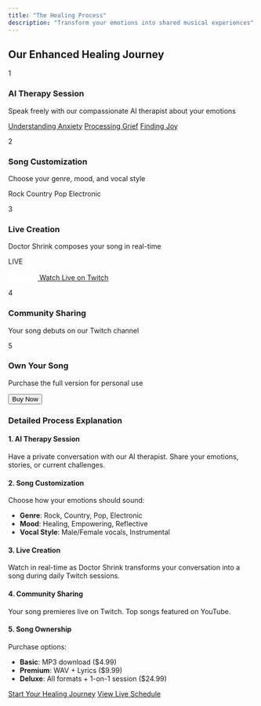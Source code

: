 ```yaml
---
title: "The Healing Process"
description: "Transform your emotions into shared musical experiences"
---
```



## Our Enhanced Healing Journey

::: {.process-vertical}
::: {.step}
::: {.step-header}
<span class="step-number">1</span>
<h3>AI Therapy Session</h3>
:::
::: {.step-content}
<p>Speak freely with our compassionate AI therapist about your emotions</p>
[Understanding Anxiety](/emotional-journeys/anxiety)
[Processing Grief](/emotional-journeys/grief)
[Finding Joy](/emotional-journeys/joy)
:::
:::




::: {.step}
::: {.step-header}
<span class="step-number">2</span>
<h3>Song Customization</h3>
:::
::: {.step-content}
<p>Choose your genre, mood, and vocal style</p>
<div class="genre-selector">
  <span class="genre-badge">Rock</span>
  <span class="genre-badge">Country</span>
  <span class="genre-badge">Pop</span>
  <span class="genre-badge">Electronic</span>
</div>
:::
:::

::: {.step}
::: {.step-header}
<span class="step-number">3</span>
<h3>Live Creation</h3>
:::
::: {.step-content}
<p>Doctor Shrink composes your song in real-time</p>
<div class="live-indicator">LIVE</div>
<div style="margin-top: 1rem;">
  <a href="https://www.twitch.tv/vanuellasing" class="cta-button twitch">
    <img src="images/twitch_wordmark_extruded_purple.png" alt="Twitch" style="filter: brightness(0) invert(1);">
    Watch Live on Twitch
  </a>
</div>
:::
:::

::: {.step}
::: {.step-header}
<span class="step-number">4</span>
<h3>Community Sharing</h3>
:::
::: {.step-content}
<p>Your song debuts on our Twitch channel</p>
<div class="platform-icons">
  <i class="fab fa-twitch"></i>
  <i class="fab fa-youtube"></i>
</div>
:::
:::

::: {.step}
::: {.step-header}
<span class="step-number">5</span>
<h3>Own Your Song</h3>
:::
::: {.step-content}
<p>Purchase the full version for personal use</p>
<button class="btn btn-sm btn-success">Buy Now</button>
:::
:::
:::

### Detailed Process Explanation

::: {.row .g-4 .mt-5}
::: {.col-md-4}
::: {.process-card}
#### 1. AI Therapy Session
Have a private conversation with our AI therapist. Share your emotions, stories, or current challenges.
:::
:::

::: {.col-md-4}
::: {.process-card}
#### 2. Song Customization
Choose how your emotions should sound:

- **Genre**: Rock, Country, Pop, Electronic
- **Mood**: Healing, Empowering, Reflective
- **Vocal Style**: Male/Female vocals, Instrumental
:::
:::

::: {.col-md-4}
::: {.process-card}
#### 3. Live Creation
Watch in real-time as Doctor Shrink transforms your conversation into a song during daily Twitch sessions.
:::
:::
:::

::: {.row .g-4 .mt-4}
::: {.col-md-6}
::: {.process-card}
#### 4. Community Sharing
Your song premieres live on Twitch. Top songs featured on YouTube.
:::
:::

::: {.col-md-6}
::: {.process-card}
#### 5. Song Ownership
Purchase options:

- **Basic**: MP3 download ($4.99)
- **Premium**: WAV + Lyrics ($9.99)
- **Deluxe**: All formats + 1-on-1 session ($24.99)
:::
:::
:::

::: {.text-center .mt-5}
[Start Your Healing Journey](/start-session.qmd){.btn .btn-primary .btn-lg}
[View Live Schedule](/events.qmd){.btn .btn-outline-primary .btn-lg .ms-3}
:::